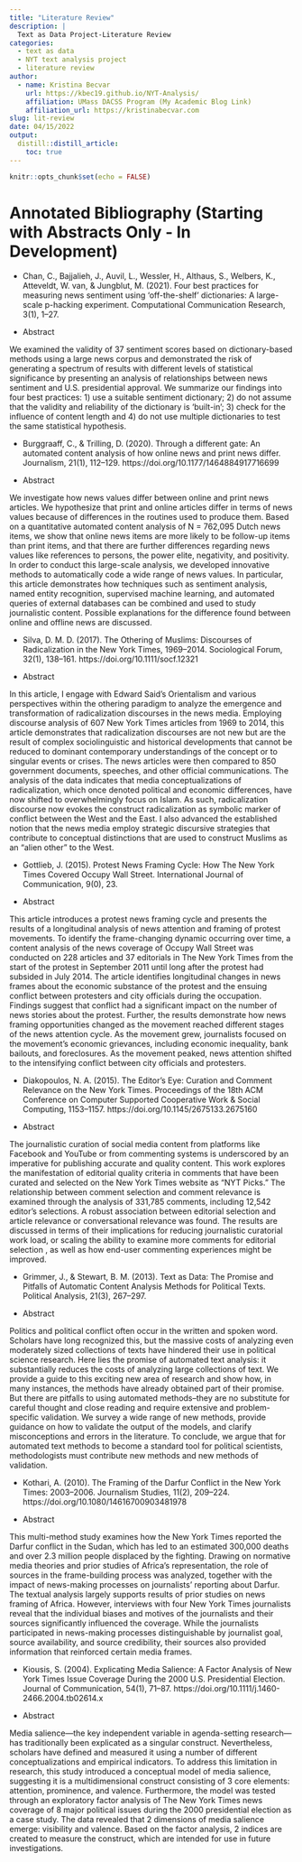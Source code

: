 ```yaml
---
title: "Literature Review"
description: |
  Text as Data Project-Literature Review
categories:
  - text as data
  - NYT text analysis project
  - literature review
author:
  - name: Kristina Becvar
    url: https://kbec19.github.io/NYT-Analysis/
    affiliation: UMass DACSS Program (My Academic Blog Link)
    affiliation_url: https://kristinabecvar.com
slug: lit-review
date: 04/15/2022
output:
  distill::distill_article:
    toc: true
---
```



```r
knitr::opts_chunk$set(echo = FALSE)
```

# Annotated Bibliography (Starting with Abstracts Only - In Development)

* Chan, C., Bajjalieh, J., Auvil, L., Wessler, H., Althaus, S., Welbers, K., Atteveldt, W. van, & Jungblut, M. (2021). Four best practices for measuring news sentiment using ‘off-the-shelf’ dictionaries: A large-scale p-hacking experiment. Computational Communication Research, 3(1), 1–27.

* Abstract

We examined the validity of 37 sentiment scores based on dictionary-based methods using a large news corpus and demonstrated the risk of generating a spectrum of results with different levels of statistical significance by presenting an analysis of relationships between news sentiment and U.S. presidential approval. We summarize our findings into four best practices: 1) use a suitable sentiment dictionary; 2) do not assume that the validity and reliability of the dictionary is ‘built-in’; 3) check for the influence of content length and 4) do not use multiple dictionaries to test the same statistical hypothesis.

* Burggraaff, C., & Trilling, D. (2020). Through a different gate: An automated content analysis of how online news and print news differ.  Journalism, 21(1), 112–129. https://doi.org/10.1177/1464884917716699

* Abstract 

We investigate how news values differ between online and print news articles. We hypothesize that print and online articles differ in terms of news values because of differences in the routines used to produce them. Based on a quantitative automated content analysis of N = 762,095 Dutch news items, we show that online news items are more likely to be follow-up items than print items, and that there are further differences regarding news values like references to persons, the power elite, negativity, and positivity. In order to conduct this large-scale analysis, we developed innovative methods to automatically code a wide range of news values. In particular, this article demonstrates how techniques such as sentiment analysis, named entity recognition, supervised machine learning, and automated queries of external databases can be combined and used to study journalistic content. Possible explanations for the difference found between online and offline news are discussed.

* Silva, D. M. D. (2017). The Othering of Muslims: Discourses of Radicalization in the New York Times, 1969–2014. Sociological Forum, 32(1), 138–161. https://doi.org/10.1111/socf.12321

* Abstract

In this article, I engage with Edward Said’s Orientalism and various perspectives within the othering paradigm to analyze the emergence and transformation of radicalization discourses in the news media. Employing discourse analysis of 607 New York Times articles from 1969 to 2014, this article demonstrates that radicalization discourses are not new but are the result of complex sociolinguistic and historical developments that cannot be reduced to dominant contemporary understandings of the concept or to singular events or crises. The news articles were then compared to 850 government documents, speeches, and other official communications. The analysis of the data indicates that media conceptualizations of radicalization, which once denoted political and economic differences, have now shifted to overwhelmingly focus on Islam. As such, radicalization discourse now evokes the construct radicalization as symbolic marker of conflict between the West and the East. I also advanced the established notion that the news media employ strategic discursive strategies that contribute to conceptual distinctions that are used to construct Muslims as an “alien other” to the West.

* Gottlieb, J. (2015). Protest News Framing Cycle: How The New York Times Covered Occupy Wall Street. International Journal of Communication, 9(0), 23.

* Abstract

This article introduces a protest news framing cycle and presents the results of a longitudinal analysis of news attention and framing of protest movements. To identify the frame-changing dynamic occurring over time, a content analysis of the news coverage of Occupy Wall Street was conducted on 228 articles and 37 editorials in The New York Times from the start of the protest in September 2011 until long after the protest had subsided in July 2014. The article identifies longitudinal changes in news frames about the economic substance of the protest and the ensuing conflict between protesters and city officials during the occupation. Findings suggest that conflict had a significant impact on the number of news stories about the protest. Further, the results demonstrate how news framing opportunities changed as the movement reached different stages of the news attention cycle. As the movement grew, journalists focused on the movement’s economic grievances, including economic inequality, bank bailouts, and foreclosures. As the movement peaked, news attention shifted to the intensifying conflict between city officials and protesters.


* Diakopoulos, N. A. (2015). The Editor’s Eye: Curation and Comment Relevance on the New York Times. Proceedings of the 18th ACM Conference on Computer Supported Cooperative Work & Social Computing, 1153–1157. https://doi.org/10.1145/2675133.2675160

* Abstract

The journalistic curation of social media content from platforms like Facebook and YouTube or from commenting systems is underscored by an imperative for publishing accurate and quality content. This work explores the manifestation of editorial quality criteria in comments that have been curated and selected on the New York Times website as “NYT Picks.” The relationship between comment selection and comment relevance is examined through the analysis of 331,785 comments, including 12,542 editor’s selections. A robust association between editorial selection and article relevance or conversational relevance was found. The results are discussed in terms of their implications for reducing journalistic curatorial work load, or scaling the ability to examine more comments for editorial selection , as well as how end-user commenting experiences might be improved.

* Grimmer, J., & Stewart, B. M. (2013). Text as Data: The Promise and Pitfalls of Automatic Content Analysis Methods for Political Texts. Political Analysis, 21(3), 267–297.

* Abstract

Politics and political conflict often occur in the written and spoken word. Scholars have long recognized this, but the massive costs of analyzing even moderately sized collections of texts have hindered their use in political science research. Here lies the promise of automated text analysis: it substantially reduces the costs of analyzing large collections of text. We provide a guide to this exciting new area of research and show how, in many instances, the methods have already obtained part of their promise. But there are pitfalls to using automated methods–they are no substitute for careful thought and close reading and require extensive and problem-specific validation. We survey a wide range of new methods, provide guidance on how to validate the output of the models, and clarify misconceptions and errors in the literature. To conclude, we argue that for automated text methods to become a standard tool for political scientists, methodologists must contribute new methods and new methods of validation.

* Kothari, A. (2010). The Framing of the Darfur Conflict in the New York Times: 2003–2006. Journalism Studies, 11(2), 209–224. https://doi.org/10.1080/14616700903481978

* Abstract

This multi-method study examines how the New York Times reported the Darfur conflict in the Sudan, which has led to an estimated 300,000 deaths and over 2.3 million people displaced by the fighting. Drawing on normative media theories and prior studies of Africa's representation, the role of sources in the frame-building process was analyzed, together with the impact of news-making processes on journalists' reporting about Darfur. The textual analysis largely supports results of prior studies on news framing of Africa. However, interviews with four New York Times journalists reveal that the individual biases and motives of the journalists and their sources significantly influenced the coverage. While the journalists participated in news-making processes distinguishable by journalist goal, source availability, and source credibility, their sources also provided information that reinforced certain media frames.



* Kiousis, S. (2004). Explicating Media Salience: A Factor Analysis of New York Times Issue Coverage During the 2000 U.S. Presidential Election. Journal of Communication, 54(1), 71–87. https://doi.org/10.1111/j.1460-2466.2004.tb02614.x

* Abstract

Media salience—the key independent variable in agenda-setting research—has traditionally been explicated as a singular construct. Nevertheless, scholars have defined and measured it using a number of different conceptualizations and empirical indicators. To address this limitation in research, this study introduced a conceptual model of media salience, suggesting it is a multidimensional construct consisting of 3 core elements: attention, prominence, and valence. Furthermore, the model was tested through an exploratory factor analysis of The New York Times news coverage of 8 major political issues during the 2000 presidential election as a case study. The data revealed that 2 dimensions of media salience emerge: visibility and valence. Based on the factor analysis, 2 indices are created to measure the construct, which are intended for use in future investigations.






     

